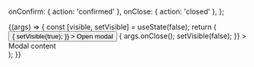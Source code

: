 
<Meta title="Components/Modal/ModalQuestion" />

  onConfirm: { action: 'confirmed' },
  onClose: { action: 'closed' },
};

<Canvas>
  <Story
    name="Default"
    args={{
      title: 'Question modal',
      confirmTitle: 'Ok',
      cancelTitle: 'Cancel',
      visible: false,
    }}
    argTypes={commonArgTypes}
  >
    {(args) => {
      const [visible, setVisible] = useState(false);
      return (
        <div>
          <Button
            onClick={() => {
              setVisible(true);
            }}
          >
            Open modal
          </Button>
          <ModalQuestion
            {...args}
            visible={visible}
            onClose={() => {
              args.onClose();
              setVisible(false);
            }}
          >
            Modal content
          </ModalQuestion>
        </div>
      );
    }}
  </Story>
</Canvas>

<ArgsTable story="Default" />
